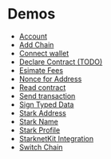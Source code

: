 # Demos

- [Account](/demo/account)
- [Add Chain](/demo/add-chain)
- [Connect wallet](/demo/connect-wallet)
- [Declare Contract (TODO)](/demo/declare-contract)
- [Esimate Fees](/demo/estimate-fees)
- [Nonce for Address](/demo/nonce-for-address)
- [Read contract](/demo/read-contract)
- [Send transaction](/demo/send-transaction)
- [Sign Typed Data](/demo/sign-typed-data)
- [Stark Address](/demo/stark-address)
- [Stark Name](/demo/stark-name)
- [Stark Profile](/demo/stark-profile)
- [StarknetKit Integration](/demo/starknetkit)
- [Switch Chain](/demo/switch-chain)
